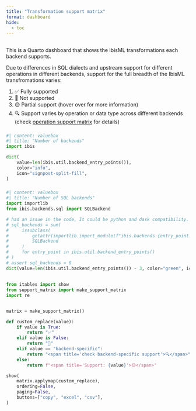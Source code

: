 ```yaml
---
title: "Transformation support matrix"
format: dashboard
hide:
  - toc
---
```


## {height=25%}

::: {.card title="Welcome to the transformation support matrix!"}

This is a Quarto dashboard that shows
the IbisML transformations each backend supports.

::: {.callout}
Due to differences in SQL dialects and upstream support for different
operations in different backends, support for the full breadth of the IbisML transfromations
varies:

1. ✅ Fully supported
2. 🚫 Not supported
3. 🟡 Partial support (hover over for more information)
4. 🔍 Support varies by operation or data type across different backends (check [operation support matrix](https://ibis-project.org/support_matrix) for details)

:::
:::


### {width=25%}

```python
#| content: valuebox
#| title: "Number of backends"
import ibis

dict(
    value=len(ibis.util.backend_entry_points()),
    color="info",
    icon="signpost-split-fill",
)
```

### {width=25%}

```python
#| content: valuebox
#| title: "Number of SQL backends"
import importlib
from ibis.backends.sql import SQLBackend

# had an issue in the code, It could be python and dask compatibility.
# sql_backends = sum(
#     issubclass(
#         getattr(importlib.import_module(f"ibis.backends.{entry_point.name}"), "Backend", None),
#         SQLBackend
#     )
#     for entry_point in ibis.util.backend_entry_points()
# )
# assert sql_backends > 0
dict(value=len(ibis.util.backend_entry_points()) - 3, color="green", icon="database")
```

## {height=70%}

```python
from itables import show
from support_matrix import make_support_matrix
import re


matrix = make_support_matrix()

def custom_replace(value):
    if value is True:
        return "✅"
    elif value is False:
        return "🚫"
    elif value == "backend-specific":
        return "<span title='check backend-specific support'>🔍</span>"
    else:
        return f"<span title='Support: {value}'>🟡</span>"

show(
    matrix.applymap(custom_replace),
    ordering=False,
    paging=False,
    buttons=["copy", "excel", "csv"],
)
```
